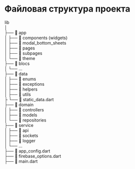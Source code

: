 # Файловая структура проекта

lib<br/>
│<br/>
├── 📁 app<br/>
│   ├── 📁 components (widgets)<br/>
│   ├── 📁 modal_bottom_sheets<br/>
│   ├── 📁 pages<br/>
│   ├── 📁 subpages<br/>
│   └── 📁 theme<br/>
├── 📁 blocs<br/>
│   └── ...<br/>
├── 📁 data<br/>
│   ├── 📁 enums<br/>
│   ├── 📁 exceptions<br/>
│   ├── 📁 helpers<br/>
│   ├── 📁 utils<br/>
├   └── 📄 static_data.dart<br/>
├── 📁 domain<br/>
│   ├── 📁 controllers<br/>
│   ├── 📁 models<br/>
│   └── 📁 repositories<br/>
├── 📁 service<br/>
│   ├── 📁 api<br/>
│   ├── 📁 sockets<br/>
│   ├── 📁 logger<br/>
│   └── ...<br/>
├── 📄 app_config.dart<br/>
├── 📄 firebase_options.dart<br/>
├── 📄 main.dart<br/>

